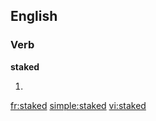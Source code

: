 
==English==

===Verb===
'''staked'''

# {{past of|[[stake]]}}

[[fr:staked]]
[[simple:staked]]
[[vi:staked]]